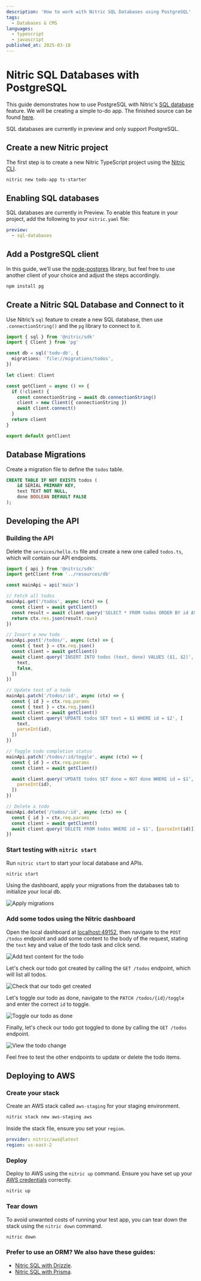 ```yaml
---
description: 'How to work with Nitric SQL Databases using PostgreSQL'
tags:
  - Databases & CMS
languages:
  - typescript
  - javascript
published_at: 2025-03-18
---
```


# Nitric SQL Databases with PostgreSQL

This guide demonstrates how to use PostgreSQL with Nitric's [SQL database](/sql) feature. We will be creating a simple to-do app. The finished source can be found [here](https://github.com/nitrictech/examples/tree/main/v1/nitric-pgsql).

<Note>SQL databases are currently in preview and only support PostgreSQL.</Note>

## Create a new Nitric project

The first step is to create a new Nitric TypeScript project using the [Nitric CLI](/reference/cli).

```bash
nitric new todo-app ts-starter
```

## Enabling SQL databases

SQL databases are currently in Preview. To enable this feature in your project, add the following to your `nitric.yaml` file:

```yaml title: nitric.yaml
preview:
  - sql-databases
```

## Add a PostgreSQL client

In this guide, we'll use the [node-postgres](https://github.com/brianc/node-postgres) library, but feel free to use another client of your choice and adjust the steps accordingly.

```bash
npm install pg
```

## Create a Nitric SQL Database and Connect to it

Use Nitric’s `sql` feature to create a new SQL database, then use `.connectionString()` and the `pg` library to connect to it.

```ts title: resources/db.ts
import { sql } from '@nitric/sdk'
import { Client } from 'pg'

const db = sql('todo-db', {
  migrations: 'file://migrations/todos',
})

let client: Client

const getClient = async () => {
  if (!client) {
    const connectionString = await db.connectionString()
    client = new Client({ connectionString })
    await client.connect()
  }
  return client
}

export default getClient
```

## Database Migrations

Create a migration file to define the `todos` table.

```sql title: migrations/todos/1_create_table.up.sql
CREATE TABLE IF NOT EXISTS todos (
    id SERIAL PRIMARY KEY,
    text TEXT NOT NULL,
    done BOOLEAN DEFAULT FALSE
);
```

## Developing the API

### Building the API

Delete the `services/hello.ts` file and create a new one called `todos.ts`, which will contain our API endpoints.

```ts title: services/todos.ts
import { api } from '@nitric/sdk'
import getClient from '../resources/db'

const mainApi = api('main')

// Fetch all todos
mainApi.get('/todos', async (ctx) => {
  const client = await getClient()
  const result = await client.query('SELECT * FROM todos ORDER BY id ASC')
  return ctx.res.json(result.rows)
})

// Insert a new todo
mainApi.post('/todos/', async (ctx) => {
  const { text } = ctx.req.json()
  const client = await getClient()
  await client.query('INSERT INTO todos (text, done) VALUES ($1, $2)', [
    text,
    false,
  ])
})

// Update text of a todo
mainApi.patch('/todos/:id', async (ctx) => {
  const { id } = ctx.req.params
  const { text } = ctx.req.json()
  const client = await getClient()
  await client.query('UPDATE todos SET text = $1 WHERE id = $2', [
    text,
    parseInt(id),
  ])
})

// Toggle todo completion status
mainApi.patch('/todos/:id/toggle', async (ctx) => {
  const { id } = ctx.req.params
  const client = await getClient()

  await client.query('UPDATE todos SET done = NOT done WHERE id = $1', [
    parseInt(id),
  ])
})

// Delete a todo
mainApi.delete('/todos/:id', async (ctx) => {
  const { id } = ctx.req.params
  const client = await getClient()
  await client.query('DELETE FROM todos WHERE id = $1', [parseInt(id)])
})
```

### Start testing with `nitric start`

Run `nitric start` to start your local database and APIs.

```bash
nitric start
```

Using the dashboard, apply your migrations from the databases tab to initialize your local db.

![Apply migrations](/docs/images/guides/nitric-and-pgsql/step-1.png)

### Add some todos using the Nitric dashboard

Open the local dashboard at <a target="_blank" href="http://localhost:49152">localhost:49152</a>, then navigate to the `POST /todos` endpoint and add some content to the body of the request, stating the `text` key and value of the todo task and click send.

![Add text content for the todo](/docs/images/guides/nitric-and-pgsql/step-2.png)

Let's check our todo got created by calling the `GET /todos` endpoint, which will list all todos.

![Check that our todo get created](/docs/images/guides/nitric-and-pgsql/step-3.png)

Let's toggle our todo as done, navigate to the `PATCH /todos/{id}/toggle` and enter the correct `id` to toggle.

![Toggle our todo as done](/docs/images/guides/nitric-and-pgsql/step-4.png)

Finally, let's check our todo got toggled to done by calling the `GET /todos` endpoint.

![View the todo change](/docs/images/guides/nitric-and-pgsql/step-5.png)

Feel free to test the other endpoints to update or delete the todo items.

## Deploying to AWS

### Create your stack

Create an AWS stack called `aws-staging` for your staging environment.

```bash
nitric stack new aws-staging aws
```

Inside the stack file, ensure you set your `region`.

```yaml title:nitric.dev.yaml
provider: nitric/aws@latest
region: us-east-2
```

### Deploy

Deploy to AWS using the `nitric up` command. Ensure you have set up your [AWS credentials](/providers/pulumi/aws#usage) correctly.

```bash
nitric up
```

### Tear down

To avoid unwanted costs of running your test app, you can tear down the stack using the `nitric down` command.

```bash
nitric down
```

### Prefer to use an ORM? We also have these guides:

- [Nitric SQL with Drizzle](./nitric-and-drizzle).
- [Nitric SQL with Prisma](./nitric-and-prisma).
